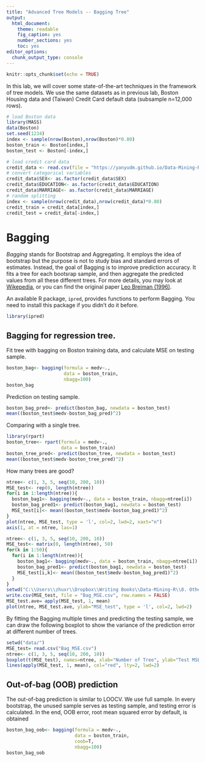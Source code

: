 ```yaml
---
title: "Advanced Tree Models -- Bagging Tree"
output: 
  html_document: 
    theme: readable
    fig_caption: yes
    number_sections: yes
    toc: yes
editor_options: 
  chunk_output_type: console
---
```


```r
knitr::opts_chunk$set(echo = TRUE)
```

In this lab, we will cover some state-of-the-art techniques in the framework of tree models. We use the same datasets as in previous lab, Boston Housing data and (Taiwan) Credit Card default data (subsample n=12,000 rows).

```r
# load Boston data
library(MASS)
data(Boston)
set.seed(1234)
index <- sample(nrow(Boston),nrow(Boston)*0.80)
boston_train <- Boston[index,]
boston_test <- Boston[-index,]

# load credit card data
credit_data <- read.csv(file = "https://yanyudm.github.io/Data-Mining-R/lecture/data/credit_default.csv", header=T)
# convert categorical variables
credit_data$SEX<- as.factor(credit_data$SEX)
credit_data$EDUCATION<- as.factor(credit_data$EDUCATION)
credit_data$MARRIAGE<- as.factor(credit_data$MARRIAGE)
# random splitting
index <- sample(nrow(credit_data),nrow(credit_data)*0.80)
credit_train = credit_data[index,]
credit_test = credit_data[-index,]
```

# Bagging

*Bagging* stands for Bootstrap and Aggregating. It employs the idea of bootstrap but the purpose is not to study bias and standard errors of estimates. Instead, the goal of Bagging is to improve prediction accuracy. It fits a tree for each bootsrap sample, and then aggregate the predicted values from all these different trees. For more details, you may look at [Wikepedia](https://en.wikipedia.org/wiki/Bootstrap_aggregating), or you can find the original paper [Leo Breiman (1996)](https://link.springer.com/content/pdf/10.1007/BF00058655.pdf).


An available R package, `ipred`, provides functions to perform Bagging. You need to install this package if you didn't do it before.
```r
library(ipred)
```

## Bagging for regression tree.

Fit tree with bagging on Boston training data, and calculate MSE on testing sample.
```r
boston_bag<- bagging(formula = medv~., 
                     data = boston_train, 
                     nbagg=100)
boston_bag
```

Prediction on testing sample.
```r
boston_bag_pred<- predict(boston_bag, newdata = boston_test)
mean((boston_test$medv-boston_bag_pred)^2)
```

Comparing with a single tree.
```r
library(rpart)
boston_tree<- rpart(formula = medv~., 
                    data = boston_train)
boston_tree_pred<- predict(boston_tree, newdata = boston_test)
mean((boston_test$medv-boston_tree_pred)^2)
```

How many trees are good? 
```r
ntree<- c(1, 3, 5, seq(10, 200, 10))
MSE_test<- rep(0, length(ntree))
for(i in 1:length(ntree)){
  boston_bag1<- bagging(medv~., data = boston_train, nbagg=ntree[i])
  boston_bag_pred1<- predict(boston_bag1, newdata = boston_test)
  MSE_test[i]<- mean((boston_test$medv-boston_bag_pred1)^2)
}
plot(ntree, MSE_test, type = 'l', col=2, lwd=2, xaxt="n")
axis(1, at = ntree, las=1)
```

```r
ntree<- c(1, 3, 5, seq(10, 200, 10))
MSE_test<- matrix(0, length(ntree), 50)
for(k in 1:50){
  for(i in 1:length(ntree)){
    boston_bag1<- bagging(medv~., data = boston_train, nbagg=ntree[i])
    boston_bag_pred1<- predict(boston_bag1, newdata = boston_test)
    MSE_test[i,k]<- mean((boston_test$medv-boston_bag_pred1)^2)
  }
}
setwd("C:\\Users\\zhuxr\\Dropbox\\Writing Books\\Data-Mining-R\\8. Other topics\\Advanced Tree\\data")
write.csv(MSE_test, file = "Bag_MSE.csv", row.names = FALSE)
MSE_test.ave= apply(MSE_test, 1, mean)
plot(ntree, MSE_test.ave, ylab="MSE_test", type = 'l', col=2, lwd=2)
```

By fitting the Bagging multiple times and predicting the testing sample, we can draw the following boxplot to show the variance of the prediction error at different number of trees.

```r
setwd("data/")
MSE_test= read.csv("Bag_MSE.csv")
ntree<- c(1, 3, 5, seq(10, 200, 10))
boxplot(t(MSE_test), names=ntree, xlab="Number of Tree", ylab="Test MSE")
lines(apply(MSE_test, 1, mean), col="red", lty=2, lwd=2)
```


## Out-of-bag (OOB) prediction

The out-of-bag prediction is similar to LOOCV. We use full sample. In every bootstrap, the unused sample serves as testing sample, and testing error is calculated. In the end, OOB error, root mean squared error by default, is obtained 

```r
boston_bag_oob<- bagging(formula = medv~., 
                         data = boston_train, 
                         coob=T, 
                         nbagg=100)
boston_bag_oob
```


